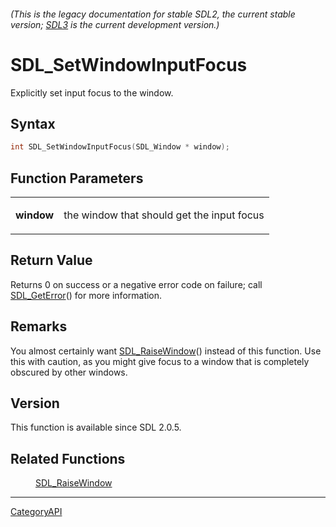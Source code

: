 ====== (This is the legacy documentation for stable SDL2, the current stable version; [https://wiki.libsdl.org/SDL3/ SDL3] is the current development version.) ======
= SDL_SetWindowInputFocus =

Explicitly set input focus to the window.

== Syntax ==

<syntaxhighlight lang='c'>
int SDL_SetWindowInputFocus(SDL_Window * window);
</syntaxhighlight>

== Function Parameters ==

{|
|'''window'''
|the window that should get the input focus
|}

== Return Value ==

Returns 0 on success or a negative error code on failure; call
[[SDL_GetError]]() for more information.

== Remarks ==

You almost certainly want [[SDL_RaiseWindow]]() instead of this function.
Use this with caution, as you might give focus to a window that is
completely obscured by other windows.

== Version ==

This function is available since SDL 2.0.5.

== Related Functions ==

:[[SDL_RaiseWindow]]

----
[[CategoryAPI]]


